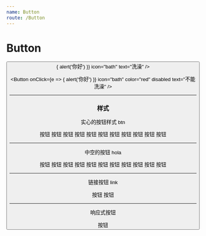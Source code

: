 ```yaml
---
name: Button
route: /Button
---
```



# Button

<PropsTable of={Button} />

<Playground>
  <Button
    className="mr10"
    onClick={e => {
      alert('你好')
    }} icon="bath" text="洗澡" />

  <Button
    onClick={e => {
      alert('你好')
    }}
    icon="bath"
    color="red"
    disabled
    text="不能洗澡" />
</Playground>

-----------

### 样式

实心的按钮样式 btn

<Playground>
  <span className="btn theme m5">按钮</span>
  <span className="btn red m5">按钮</span>
  <span className="btn gold m5">按钮</span>
  <span className="btn black m5">按钮</span>
  <span className="btn default m5">按钮</span>
  <span className="btn yellow m5">按钮</span>
  <span className="btn light-p m5">按钮</span>
  <span className="btn important m5">按钮</span>
  <span className="btn warn m5">按钮</span>
  <span className="btn wine m5">按钮</span>
  <span className="btn grey m5">按钮</span>
</Playground>

-----------

中空的按钮 hola

<Playground>
  <span className="btn hola theme m5">按钮</span>
  <span className="btn hola red m5">按钮</span>
  <span className="btn hola gold m5">按钮</span>
  <span className="btn hola black m5">按钮</span>
  <span className="btn hola default m5">按钮</span>
  <span className="btn hola yellow m5">按钮</span>
  <span className="btn hola light-p m5">按钮</span>
  <span className="btn hola important m5">按钮</span>
  <span className="btn hola warn m5">按钮</span>
  <span className="btn hola wine m5">按钮</span>
  <span className="btn hola grey m5">按钮</span>
</Playground>

-----------

链接按钮 link

<Playground>
  <span className="link-btn m5">按钮</span>
  <span className="link m5">按钮</span>
</Playground>

-----------

响应式按钮

<Playground>
  <span className="btn theme res">按钮</span>
</Playground>
